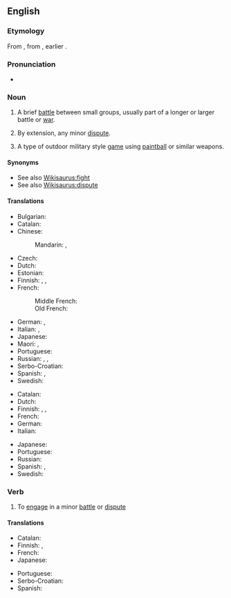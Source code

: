==English==

===Etymology===
From {{etyl|fro|en}} {{m|fro|escarmouche||skirmish}}, from {{etyl|it|en}} {{m|it|scaramuccia}}, earlier {{m|it|schermugio}}.

===Pronunciation===
* {{a|UK}} {{IPA|/ˈskɜː(ɹ)mɪʃ/|lang=en}}

===Noun===
{{en-noun|es}}

# {{lb|en|military}} A brief [[battle]] between small groups, usually part of a longer or larger battle or [[war]].
# {{lb|en|figuratively}} By extension, any minor [[dispute]].
# A type of outdoor military style [[game]] using [[paintball]] or similar weapons.

====Synonyms====
* See also [[Wikisaurus:fight]]
* See also [[Wikisaurus:dispute]]

====Translations====
{{trans-top|brief battle between small groups}}
* Bulgarian: {{t+|bg|схватка|f|tr=shvátka}}
* Catalan: {{t|ca|escaramussa|f}}
* Chinese:
*: Mandarin: {{t+|cmn|小衝突|sc=Hani}}, {{t+|cmn|小冲突|tr=xiǎo chōngtū|sc=Hani}}
* Czech: {{t+|cs|půtka|f}}
* Dutch: {{t+|nl|schermutseling|f}}
* Estonian: {{t|et|jagelus}}
* Finnish: {{t+|fi|kahakka}}, {{t+|fi|välikohtaus}}, {{t+|fi|yhteenotto}}
* French: {{t+|fr|escarmouche|f}}
*: Middle French: {{t|frm|escarmouche|f}}
*: Old French: {{t|fro|escharmuche|f}}
{{trans-mid}}
* German: {{t+|de|Scharmützel|n}}, {{t+|de|Geplänkel|n}}
* Italian: {{t+|it|schermaglia|f}}, {{t+|it|scaramuccia|f}}
* Japanese: {{t|ja|小競り合い|tr=kozeriai}}
* Maori: {{t|mi|riringa}}, {{t|mi|kekeritanga}}
* Portuguese: {{t+|pt|escaramuça|f}}
* Russian: {{t+|ru|перестре́лка|f}}, {{t+|ru|сты́чка|f}}, {{t+|ru|схва́тка|f}}
* Serbo-Croatian: {{t+|sh|čarka|f}}
* Spanish: {{t+|es|escaramuza|f}}, {{qualifier|Latin America}} {{t+|es|enfrentamiento}}
* Swedish: {{t+|sv|skärmytsling|c}}
{{trans-bottom}}

{{trans-top|minor dispute}}
* Catalan: {{t|ca|escaramussa|f}}
* Dutch: {{t+check|nl|schermutseling|f}}
* Finnish: {{t|fi|suukopu}}, {{t+|fi|välikohtaus}}, {{t+|fi|yhteenotto}}
* French: {{t+|fr|escarmouche|f}}
* German: {{t+|de|Wortgeplänkel|n}}
* Italian: {{t+check|it|schermaglia|f}}
{{trans-mid}}
* Japanese: {{t|ja|小競り合い|tr=kozeriai}}
* Portuguese: {{t|pt|briguinha|f}}
* Russian: {{t+|ru|сты́чка|f}}
* Spanish: {{t+|es|escaramuza|f}}, {{t|es|berrinche|m}}
* Swedish: {{t+check|sv|skärmytsling|c}}
{{trans-bottom}}

===Verb===
{{en-verb|es}}

# To [[engage]] in a minor [[battle]] or [[dispute]]

====Translations====
{{trans-top|to engage in a minor battle or dispute}}
* Catalan: {{t+|ca|escaramussar}}
* Finnish: {{t|fi|kahakoida}}, {{t|fi|nahistella}}
* French: {{t+|fr|escarmoucher}}
* Japanese: {{t|ja|小競り合い|alt=小競り合いをする|tr=kozeriai wo suru}}
{{trans-mid}}
* Portuguese: {{t+|pt|escaramuçar}}
* Serbo-Croatian: {{t+|sh|čarkati}}
* Spanish: {{t+|es|escaramuzar}}
{{trans-bottom}}